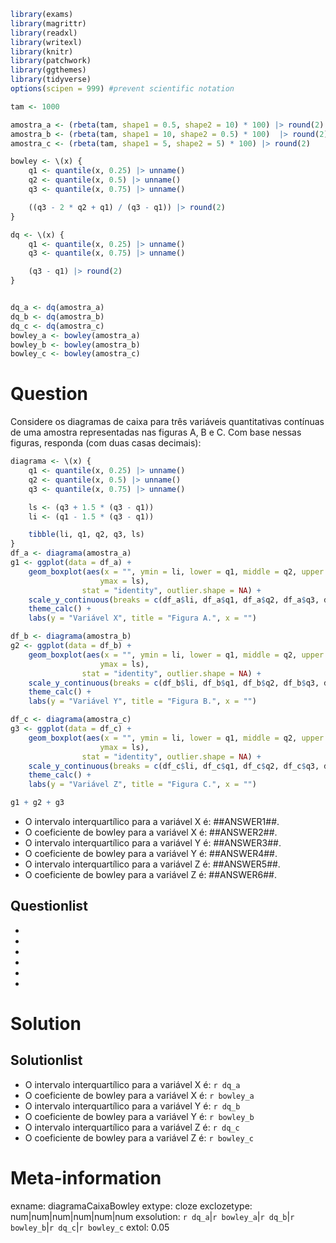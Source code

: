 ```r
library(exams)
library(magrittr)
library(readxl)
library(writexl)
library(knitr)
library(patchwork)
library(ggthemes)
library(tidyverse)
options(scipen = 999) #prevent scientific notation

tam <- 1000

amostra_a <- (rbeta(tam, shape1 = 0.5, shape2 = 10) * 100) |> round(2)
amostra_b <- (rbeta(tam, shape1 = 10, shape2 = 0.5) * 100)  |> round(2)
amostra_c <- (rbeta(tam, shape1 = 5, shape2 = 5) * 100) |> round(2)

bowley <- \(x) {
    q1 <- quantile(x, 0.25) |> unname()
    q2 <- quantile(x, 0.5) |> unname()
    q3 <- quantile(x, 0.75) |> unname()

    ((q3 - 2 * q2 + q1) / (q3 - q1)) |> round(2)
}

dq <- \(x) {
    q1 <- quantile(x, 0.25) |> unname()
    q3 <- quantile(x, 0.75) |> unname()

    (q3 - q1) |> round(2)
}


dq_a <- dq(amostra_a)
dq_b <- dq(amostra_b)
dq_c <- dq(amostra_c)
bowley_a <- bowley(amostra_a)
bowley_b <- bowley(amostra_b)
bowley_c <- bowley(amostra_c)

```

Question
========

Considere os diagramas de caixa para três variáveis quantitativas contínuas de uma amostra representadas nas figuras A, B e C. Com base nessas figuras, responda (com duas casas decimais):

```r
diagrama <- \(x) {
    q1 <- quantile(x, 0.25) |> unname()
    q2 <- quantile(x, 0.5) |> unname()
    q3 <- quantile(x, 0.75) |> unname()

    ls <- (q3 + 1.5 * (q3 - q1))
    li <- (q1 - 1.5 * (q3 - q1))

    tibble(li, q1, q2, q3, ls)
}
df_a <- diagrama(amostra_a)
g1 <- ggplot(data = df_a) +
    geom_boxplot(aes(x = "", ymin = li, lower = q1, middle = q2, upper = q3,
                    ymax = ls),
                stat = "identity", outlier.shape = NA) +
    scale_y_continuous(breaks = c(df_a$li, df_a$q1, df_a$q2, df_a$q3, df_a$ls)) +
    theme_calc() +
    labs(y = "Variável X", title = "Figura A.", x = "")

df_b <- diagrama(amostra_b)
g2 <- ggplot(data = df_b) +
    geom_boxplot(aes(x = "", ymin = li, lower = q1, middle = q2, upper = q3,
                    ymax = ls),
                stat = "identity", outlier.shape = NA) +
    scale_y_continuous(breaks = c(df_b$li, df_b$q1, df_b$q2, df_b$q3, df_b$ls)) +
    theme_calc() +
    labs(y = "Variável Y", title = "Figura B.", x = "")

df_c <- diagrama(amostra_c)
g3 <- ggplot(data = df_c) +
    geom_boxplot(aes(x = "", ymin = li, lower = q1, middle = q2, upper = q3,
                    ymax = ls),
                stat = "identity", outlier.shape = NA) +
    scale_y_continuous(breaks = c(df_c$li, df_c$q1, df_c$q2, df_c$q3, df_c$ls)) +
    theme_calc() +
    labs(y = "Variável Z", title = "Figura C.", x = "")

g1 + g2 + g3
```

* O intervalo interquartílico para a variável X é: \#\#ANSWER1\#\#.
* O coeficiente de bowley para a variável X é: \#\#ANSWER2\#\#.
* O intervalo interquartílico para a variável Y é: \#\#ANSWER3\#\#.
* O coeficiente de bowley para a variável Y é: \#\#ANSWER4\#\#.
* O intervalo interquartílico para a variável Z é: \#\#ANSWER5\#\#.
* O coeficiente de bowley para a variável Z é: \#\#ANSWER6\#\#.

Questionlist
------------

* 
* 
* 
* 
* 
* 

Solution
========
Solutionlist
------------
* O intervalo interquartílico para a variável X é: `r dq_a`
* O coeficiente de bowley para a variável X é: `r bowley_a`
* O intervalo interquartílico para a variável Y é: `r dq_b`
* O coeficiente de bowley para a variável Y é: `r bowley_b`
* O intervalo interquartílico para a variável Z é: `r dq_c`
* O coeficiente de bowley para a variável Z é: `r bowley_c`

Meta-information
================
exname: diagramaCaixaBowley
extype: cloze
exclozetype: num|num|num|num|num|num
exsolution: `r dq_a`|`r bowley_a`|`r dq_b`|`r bowley_b`|`r dq_c`|`r bowley_c`
extol: 0.05

